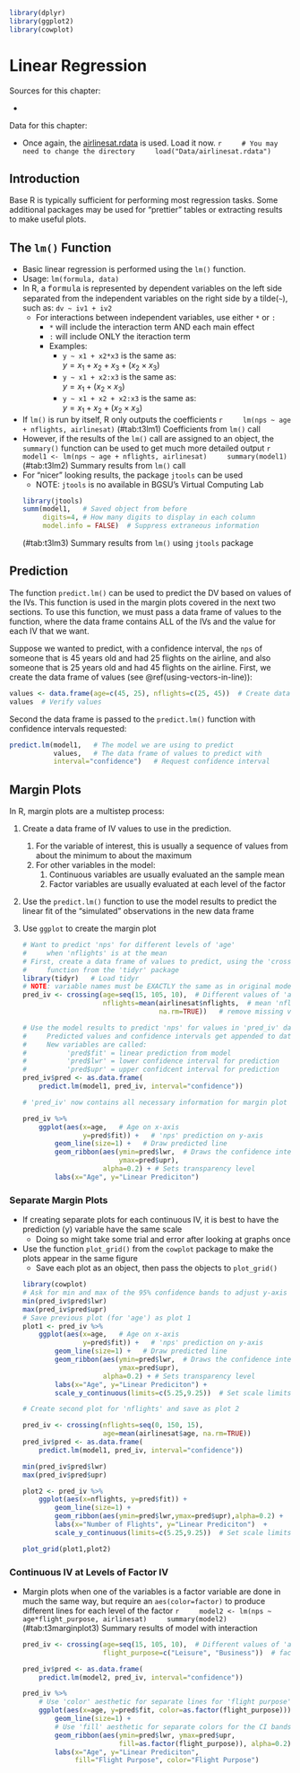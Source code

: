 ```r
library(dplyr)
library(ggplot2)
library(cowplot)
```
# Linear Regression

Sources for this chapter:

* 

Data for this chapter:

* Once again, the [airlinesat.rdata]("Data/airlinesat.rdata") is used. Load it now.
    ```r
    # You may need to change the directory
    load("Data/airlinesat.rdata")
    ```

## Introduction

Base R is typically sufficient for performing most regression tasks.  Some additional packages may be used for "prettier" tables or extracting results to make useful plots.

## The `lm()` Function

* Basic linear regression is performed using the `lm()` function.
* Usage: `lm(formula, data)`
* In R, a <span style="font-family: Courier;">formula</span> is represented by dependent variables on the left side separated from the independent variables on the right side by a tilde(`~`), such as: `dv ~ iv1 + iv2`
    * For interactions between independent variables, use either `*` or `:`
        * `*` will include the interaction term AND each main effect
        * `:` will include ONLY the iteraction term
        * Examples:
            * `y ~ x1 + x2*x3` is the same as:<br>
            $y=x_1+x_2+x_3+(x_2\times x_3)$
            * `y ~ x1 + x2:x3` is the same as:<br>
            $y=x_1+(x_2\times x_3)$
            * `y ~ x1 + x2 + x2:x3` is the same as:<br>
            $y=x_1+x_2+(x_2\times x_3)$
* If `lm()` is run by itself, R only outputs the coefficients
    ```r
    lm(nps ~ age + nflights, airlinesat)
    ```
<caption>(\#tab:t3lm1) Coefficients from `lm()` call</caption>

* However, if the results of the `lm()` call are assigned to an object, the `summary()` function can be used to get much more detailed output
    ```r
    model1 <- lm(nps ~ age + nflights, airlinesat)
    summary(model1)
    ```
<caption>(\#tab:t3lm2) Summary results from `lm()` call</caption>
* For "nicer" looking results, the package `jtools` can be used
    * NOTE: `jtools` is no available in BGSU's Virtual Computing Lab
    ```r
    library(jtools)
    summ(model1,   # Saved object from before
         digits=4, # How many digits to display in each column
         model.info = FALSE)  # Suppress extraneous information
    ```
<caption>(\#tab:t3lm3) Summary results from `lm()` using `jtools` package</caption>

## Prediction

The function `predict.lm()` can be used to predict the DV based on values of the IVs. This function is used in the margin plots covered in the next two sections. To use this function, we must pass a data frame of values to the function, where the data frame contains ALL of the IVs and the value for each IV that we want.

Suppose we wanted to predict, with a confidence interval, the `nps` of someone that is 45 years old and had 25 flights on the airline, and also someone that is 25 years old and had 45 flights on the airline. First, we create the data frame of values (see \@ref(using-vectors-in-line)):
```r
values <- data.frame(age=c(45, 25), nflights=c(25, 45))  # Create data frame
values  # Verify values
```
Second the data frame is passed to the `predict.lm()` function with confidence intervals requested:
```r
predict.lm(model1,   # The model we are using to predict
           values,   # The data frame of values to predict with
           interval="confidence")   # Request confidence interval
```

## Margin Plots

In R, margin plots are a multistep process:

1. Create a data frame of IV values to use in the prediction.
    1. For the variable of interest, this is usually a sequence of values from about the minimum to about the maximum
    2. For other variables in the model:
        1. Continuous variables are usually evaluated an the sample mean
        2. Factor variables are usually evaluated at each level of the factor
2. Use the `predict.lm()` function to use the model results to predict the linear fit of the "simulated" observations in the new data frame
3. Use `ggplot` to create the margin plot

    ``` r
    # Want to predict 'nps' for different levels of 'age'
    #     when 'nflights' is at the mean
    # First, create a data frame of values to predict, using the 'crossing'
    #     function from the 'tidyr' package
    library(tidyr)   # Load tidyr
    # NOTE: variable names must be EXACTLY the same as in original model
    pred_iv <- crossing(age=seq(15, 105, 10),  # Different values of 'age'
                        nflights=mean(airlinesat$nflights,  # mean 'nflights'
                                      na.rm=TRUE))   # remove missing values

    # Use the model results to predict 'nps' for values in 'pred_iv' data frame
    #     Predicted values and confidence intervals get appended to data frame
    #     New variables are called:
    #          'pred$fit' = linear prediction from model
    #          'pred$lwr' = lower confidence interval for prediction
    #          'pred$upr' = upper confidcent interval for prediction
    pred_iv$pred <- as.data.frame(
        predict.lm(model1, pred_iv, interval="confidence"))

    # 'pred_iv' now contains all necessary information for margin plot

    pred_iv %>%
        ggplot(aes(x=age,   # Age on x-axis
                   y=pred$fit)) +   # 'nps' prediction on y-axis
            geom_line(size=1) +   # Draw predicted line
            geom_ribbon(aes(ymin=pred$lwr,  # Draws the confidence interval bands
                            ymax=pred$upr),
                        alpha=0.2) + # Sets transparency level
            labs(x="Age", y="Linear Prediciton")
    ```

### Separate Margin Plots

* If creating separate plots for each continuous IV, it is best to have the prediction (<span style="font-family: Courier;">y</span>) variable have the same scale
    * Doing so might take some trial and error after looking at graphs once
* Use the function `plot_grid()` from the `cowplot` package to make the plots appear in the same figure
    * Save each plot as an object, then pass the objects to `plot_grid()`
    ```r
    library(cowplot)
    # Ask for min and max of the 95% confidence bands to adjust y-axis
    min(pred_iv$pred$lwr)
    max(pred_iv$pred$upr)
    # Save previous plot (for 'age') as plot 1
    plot1 <- pred_iv %>%
        ggplot(aes(x=age,   # Age on x-axis
                   y=pred$fit)) +   # 'nps' prediction on y-axis
            geom_line(size=1) +   # Draw predicted line
            geom_ribbon(aes(ymin=pred$lwr,  # Draws the confidence interval bands
                            ymax=pred$upr),
                        alpha=0.2) + # Sets transparency level
            labs(x="Age", y="Linear Prediciton") +
            scale_y_continuous(limits=c(5.25,9.25))  # Set scale limits for y-axis
    
    # Create second plot for 'nflights' and save as plot 2
    
    pred_iv <- crossing(nflights=seq(0, 150, 15),
                        age=mean(airlinesat$age, na.rm=TRUE))
    pred_iv$pred <- as.data.frame(
        predict.lm(model1, pred_iv, interval="confidence"))

    min(pred_iv$pred$lwr)
    max(pred_iv$pred$upr)
    
    plot2 <- pred_iv %>%
        ggplot(aes(x=nflights, y=pred$fit)) +
            geom_line(size=1) +
            geom_ribbon(aes(ymin=pred$lwr,ymax=pred$upr),alpha=0.2) +
            labs(x="Number of Flights", y="Linear Prediciton")  +
            scale_y_continuous(limits=c(5.25,9.25))  # Set scale limits for y-axis
    
    plot_grid(plot1,plot2)
    ```
    
### Continuous IV at Levels of Factor IV

* Margin plots when one of the variables is a factor variable are done in much the same way, but require an `aes(color=factor)` to produce different lines for each level of the factor
    ```r
    model2 <- lm(nps ~ age*flight_purpose, airlinesat)
    summary(model2)
    ```
<caption>(\#tab:t3marginplot3) Summary results of model with interaction</caption>
    ```r
    pred_iv <- crossing(age=seq(15, 105, 10),  # Different values of 'age'
                        flight_purpose=c("Leisure", "Business"))  # factor levels

    pred_iv$pred <- as.data.frame(
        predict.lm(model2, pred_iv, interval="confidence"))

    pred_iv %>%
        # Use 'color' aesthetic for separate lines for 'flight purpose'
        ggplot(aes(x=age, y=pred$fit, color=as.factor(flight_purpose))) +
            geom_line(size=1) +
            # Use 'fill' aesthetic for separate colors for the CI bands
            geom_ribbon(aes(ymin=pred$lwr, ymax=pred$upr, 
                            fill=as.factor(flight_purpose)), alpha=0.2) + 
            labs(x="Age", y="Linear Prediciton", 
                 fill="Flight Purpose", color="Flight Purpose")
    ```